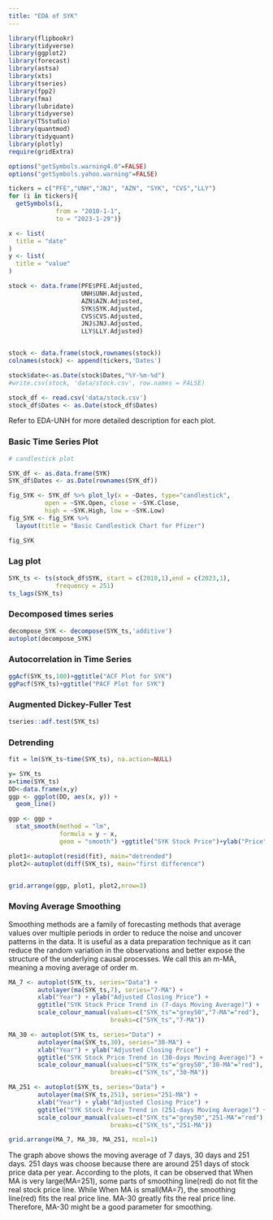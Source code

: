 ```yaml
---
title: "EDA of SYK"
---
```


```r
library(flipbookr)
library(tidyverse)
library(ggplot2)
library(forecast)
library(astsa) 
library(xts)
library(tseries)
library(fpp2)
library(fma)
library(lubridate)
library(tidyverse)
library(TSstudio)
library(quantmod)
library(tidyquant)
library(plotly)
require(gridExtra)

options("getSymbols.warning4.0"=FALSE)
options("getSymbols.yahoo.warning"=FALSE)

tickers = c("PFE","UNH","JNJ", "AZN", "SYK", "CVS","LLY")
for (i in tickers){
  getSymbols(i,
             from = "2010-1-1",
             to = "2023-1-29")}

x <- list(
  title = "date"
)
y <- list(
  title = "value"
)

stock <- data.frame(PFE$PFE.Adjusted,
                    UNH$UNH.Adjusted,
                    AZN$AZN.Adjusted,
                    SYK$SYK.Adjusted,
                    CVS$CVS.Adjusted,
                    JNJ$JNJ.Adjusted,
                    LLY$LLY.Adjusted)


stock <- data.frame(stock,rownames(stock))
colnames(stock) <- append(tickers,'Dates')

stock$date<-as.Date(stock$Dates,"%Y-%m-%d")
#write.csv(stock, 'data/stock.csv', row.names = FALSE)

stock_df <- read.csv('data/stock.csv')
stock_df$Dates <- as.Date(stock_df$Dates)
```

Refer to EDA-UNH for more detailed description for each plot.

### Basic Time Series Plot

```r
# candlestick plot

SYK_df <- as.data.frame(SYK)
SYK_df$Dates <- as.Date(rownames(SYK_df))

fig_SYK <- SYK_df %>% plot_ly(x = ~Dates, type="candlestick",
          open = ~SYK.Open, close = ~SYK.Close,
          high = ~SYK.High, low = ~SYK.Low) 
fig_SYK <- fig_SYK %>% 
  layout(title = "Basic Candlestick Chart for Pfizer")

fig_SYK
```

### Lag plot

```r
SYK_ts <- ts(stock_df$SYK, start = c(2010,1),end = c(2023,1),
             frequency = 251)
ts_lags(SYK_ts)
```

### Decomposed times series

```r
decompose_SYK <- decompose(SYK_ts,'additive')
autoplot(decompose_SYK)
```

### Autocorrelation in Time Series

```r
ggAcf(SYK_ts,100)+ggtitle("ACF Plot for SYK")
ggPacf(SYK_ts)+ggtitle("PACF Plot for SYK")
```

### Augmented Dickey-Fuller Test

```r
tseries::adf.test(SYK_ts)
```

### Detrending

```r
fit = lm(SYK_ts~time(SYK_ts), na.action=NULL) 

y= SYK_ts
x=time(SYK_ts)
DD<-data.frame(x,y)
ggp <- ggplot(DD, aes(x, y)) +           
  geom_line()

ggp <- ggp +                                     
  stat_smooth(method = "lm",
              formula = y ~ x,
              geom = "smooth") +ggtitle("SYK Stock Price")+ylab("Price")

plot1<-autoplot(resid(fit), main="detrended") 
plot2<-autoplot(diff(SYK_ts), main="first difference") 


grid.arrange(ggp, plot1, plot2,nrow=3)
```

### Moving Average Smoothing

Smoothing methods are a family of forecasting methods that average values over multiple periods in order to reduce the noise and uncover patterns in the data. It is useful as a data preparation technique as it can reduce the random variation in the observations and better expose the structure of the underlying causal processes. We call this an m-MA, meaning a moving average of order m.

```r
MA_7 <- autoplot(SYK_ts, series="Data") +
        autolayer(ma(SYK_ts,7), series="7-MA") +
        xlab("Year") + ylab("Adjusted Closing Price") +
        ggtitle("SYK Stock Price Trend in (7-days Moving Average)") +
        scale_colour_manual(values=c("SYK_ts"="grey50","7-MA"="red"),
                            breaks=c("SYK_ts","7-MA"))

MA_30 <- autoplot(SYK_ts, series="Data") +
        autolayer(ma(SYK_ts,30), series="30-MA") +
        xlab("Year") + ylab("Adjusted Closing Price") +
        ggtitle("SYK Stock Price Trend in (30-days Moving Average)") +
        scale_colour_manual(values=c("SYK_ts"="grey50","30-MA"="red"),
                            breaks=c("SYK_ts","30-MA"))

MA_251 <- autoplot(SYK_ts, series="Data") +
        autolayer(ma(SYK_ts,251), series="251-MA") +
        xlab("Year") + ylab("Adjusted Closing Price") +
        ggtitle("SYK Stock Price Trend in (251-days Moving Average)") +
        scale_colour_manual(values=c("SYK_ts"="grey50","251-MA"="red"),
                            breaks=c("SYK_ts","251-MA"))

grid.arrange(MA_7, MA_30, MA_251, ncol=1)
```

The graph above shows the moving average of 7 days, 30 days and 251 days. 251 days was choose because there are around 251 days of stock price data per year. According to the plots, it can be observed that When MA is very large(MA=251), some parts of smoothing line(red) do not fit the real stock price line. While When MA is small(MA=7), the smoothing line(red) fits the real price line. MA-30 greatly fits the real price line. Therefore, MA-30 might be a good parameter for smoothing.
